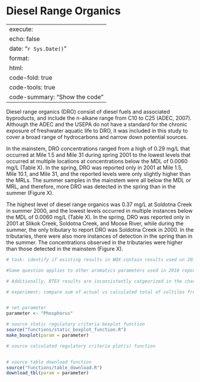 # Diesel Range Organics

---
execute:
  echo: false
date: "`r Sys.Date()`"
format:
  html:
    code-fold: true
    code-tools: true
    code-summary: "Show the code"
---

Diesel range organics (DRO) consist of diesel fuels and associated byproducts, and include the n-alkane range from C10 to C25 (ADEC, 2007). Although the ADEC and the USEPA do not have a standard for the chronic exposure of freshwater aquatic life to DRO, it was included in this study to cover a broad range of hydrocarbons and narrow down potential sources.

In the mainstem, DRO concentrations ranged from a high of 0.29 mg/L that occurred at Mile 1.5 and Mile 31 during spring 2001 to the lowest levels that occurred at multiple locations at concentrations below the MDL of 0.0060 mg/L (Table X). In the spring, DRO was reported only in 2001 at Mile 1.5, Mile 10.1, and Mile 31, and the reported levels were only slightly higher than the MRLs. The summer samples in the mainstem were all below the MDL or MRL, and therefore, more DRO was detected in the spring than in the summer (Figure X).

The highest level of diesel range organics was 0.37 mg/L at Soldotna Creek in summer 2000, and the lowest levels occurred in multiple instances below the MDL of 0.0060 mg/L (Table X). In the spring, DRO was reported only in 2001 at Slikok Creek, Soldotna Creek, and Moose River, while during the summer, the only tributary to report DRO was Soldotna Creek in 2000. In the tributaries, there were also more instances of detection in the spring than in the summer. The concentrations observed in the tributaries were higher than those detected in the mainstem (Figure X).

```r

# task: identify if existing results in WQX contain results used un 2016 report. It is unclear if DRO refers to a combination of aromatic parameters already present, or if these results are absent from the WQX data set as of 9/10/2024. 

#Same question applies to other aromatics parameters used in 2016 report including gas range organics and residual range organics.

# Additionally, BTEX results are inconsistently catgeorized in the characteritic_name column. In some cases the idividual molecules are individually quantified, and in some cases they are presented as an aggregate sum; all under the same analytical method(s) (602 and 624)

# experiment: compare sum of actual vs calculated total of voltiles from same day/site, do they match?


# set parameter
parameter <- "Phosphorus"

# source static regulatory criteria boxplot function
source("functions/static_boxplot_function.R")
make_boxplot(param = parameter)

# source calculated regulatory criteria plot(s) function


# source table download function
source("functions/table_download.R")
download_tbl(param = parameter)

```
